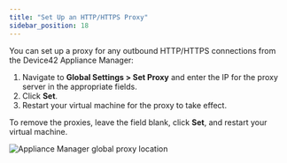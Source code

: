```yaml
---
title: "Set Up an HTTP/HTTPS Proxy"
sidebar_position: 18
---
```


You can set up a proxy for any outbound HTTP/HTTPS connections from the Device42 Appliance Manager:

1. Navigate to **Global Settings > Set Proxy** and enter the IP for the proxy server in the appropriate fields.
2. Click **Set**.
3. Restart your virtual machine for the proxy to take effect.
   
To remove the proxies, leave the field blank, click **Set**, and restart your virtual machine.

![Appliance Manager global proxy location](/assets/images/set-up-an-http-https-proxy/set-proxy.png)

